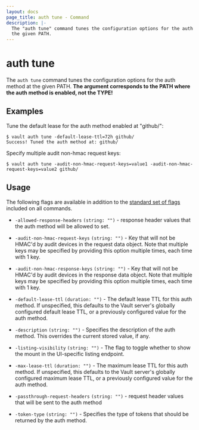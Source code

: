 ```yaml
---
layout: docs
page_title: auth tune - Command
description: |-
  The "auth tune" command tunes the configuration options for the auth method at
  the given PATH.
---
```


# auth tune

The `auth tune` command tunes the configuration options for the auth method at
the given PATH. **The argument corresponds to the PATH where the auth method is
enabled, not the TYPE!**

## Examples

Tune the default lease for the auth method enabled at "github/":

```shell-session
$ vault auth tune -default-lease-ttl=72h github/
Success! Tuned the auth method at: github/
```

Specify multiple audit non-hmac request keys:

```shell-session
$ vault auth tune -audit-non-hmac-request-keys=value1 -audit-non-hmac-request-keys=value2 github/
```

## Usage

The following flags are available in addition to the [standard set of
flags](/docs/commands) included on all commands.

- `-allowed-response-headers` `(string: "")` - response header values that the auth
  method will be allowed to set.

- `-audit-non-hmac-request-keys` `(string: "")` - Key that will not be HMAC'd
  by audit devices in the request data object. Note that multiple keys may be
  specified by providing this option multiple times, each time with 1 key.

- `-audit-non-hmac-response-keys` `(string: "")` - Key that will not be HMAC'd
  by audit devices in the response data object. Note that multiple keys may be
  specified by providing this option multiple times, each time with 1 key.

- `-default-lease-ttl` `(duration: "")` - The default lease TTL for this auth
  method. If unspecified, this defaults to the Vault server's globally
  configured default lease TTL, or a previously configured value for the auth
  method.

- `-description` `(string: "")` - Specifies the description of the auth method.
  This overrides the current stored value, if any.

- `-listing-visibility` `(string: "")` - The flag to toggle whether to show the
  mount in the UI-specific listing endpoint.

- `-max-lease-ttl` `(duration: "")` - The maximum lease TTL for this auth
  method. If unspecified, this defaults to the Vault server's globally
  configured maximum lease TTL, or a previously configured value for the auth
  method.

- `-passthrough-request-headers` `(string: "")` - request header values that will
  be sent to the auth method

- `-token-type` `(string: "")` - Specifies the type of tokens that should be
  returned by the auth method.
